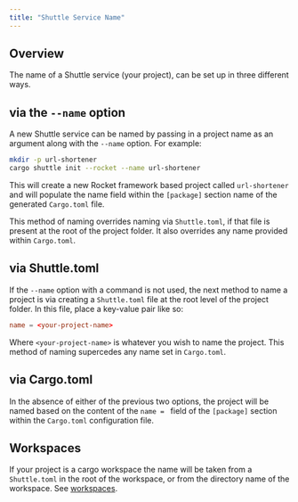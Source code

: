 ```yaml
---
title: "Shuttle Service Name"
---
```


## Overview

The name of a Shuttle service (your project), can be set up in three different ways.

## via the `--name` option

A new Shuttle service can be named by passing in a project name as an argument along with the `--name` option.  For example:

```bash
mkdir -p url-shortener
cargo shuttle init --rocket --name url-shortener
```

This will create a new Rocket framework based project called `url-shortener` and will populate the name field within the `[package]` section name of the generated `Cargo.toml` file.

This method of naming overrides naming via `Shuttle.toml`, if that file is present at the root of the project folder.  It also overrides any name provided within `Cargo.toml`.

## via Shuttle.toml

If the `--name` option with a command is not used, the next method to name a project is via creating a `Shuttle.toml` file at the root level of the project folder.  In this file, place a key-value pair like so:

```toml 
name = <your-project-name>
```

Where `<your-project-name>` is whatever you wish to name the project.  This method of naming supercedes any name set in `Cargo.toml`.

## via Cargo.toml

In the absence of either of the previous two options, the project will be named based on the content of the `name = ` field of the `[package]` section within the `Cargo.toml` configuration file.

## Workspaces

If your project is a cargo workspace the name will be taken from a `Shuttle.toml` in the root of the workspace, or
from the directory name of the workspace. See [workspaces](../introduction/workspaces).

